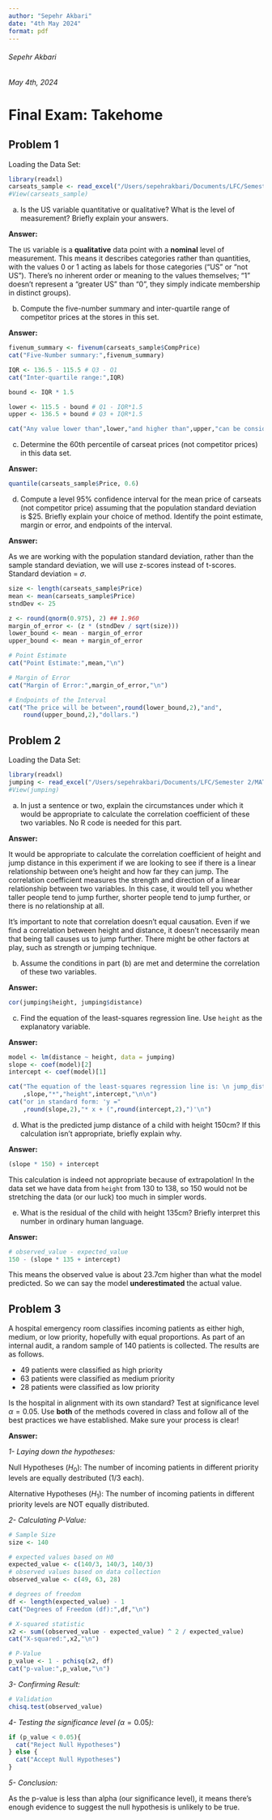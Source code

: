 ```yaml
---
author: "Sepehr Akbari"
date: "4th May 2024"
format: pdf
---
```


###### Sepehr Akbari

###### May 4th, 2024

# Final Exam: Takehome

## Problem 1

Loading the Data Set:

```r
library(readxl)
carseats_sample <- read_excel("/Users/sepehrakbari/Documents/LFC/Semester 2/MATH 150/DSs/carseats_sample.xlsx")
#View(carseats_sample)
```

(a) Is the US variable quantitative or qualitative? What is the level of measurement? Briefly explain your answers.

**Answer:**

The `US` variable is a **qualitative** data point with a **nominal** level of measurement. This means it describes categories rather than quantities, with the values 0 or 1 acting as labels for those categories ("US" or "not US"). There's no inherent order or meaning to the values themselves; "1" doesn't represent a "greater US" than "0", they simply indicate membership in distinct groups).

(b) Compute the five-number summary and inter-quartile range of competitor prices at the stores in this set.

**Answer:**

```r
fivenum_summary <- fivenum(carseats_sample$CompPrice)
cat("Five-Number summary:",fivenum_summary)
```

```r
IQR <- 136.5 - 115.5 # Q3 - Q1
cat("Inter-quartile range:",IQR)
```

```r
bound <- IQR * 1.5

lower <- 115.5 - bound # Q1 - IQR*1.5
upper <- 136.5 + bound # Q3 + IQR*1.5

cat("Any value lower than",lower,"and higher than",upper,"can be considered an outlier.")
```

(c) Determine the 60th percentile of carseat prices (not competitor prices) in this data set.

**Answer:**

```r
quantile(carseats_sample$Price, 0.6)
```

(d) Compute a level $95\%$ confidence interval for the mean price of carseats (not competitor price) assuming that the population standard deviation is $\$25$. Briefly explain your choice of method. Identify the point estimate, margin or error, and endpoints of the interval.

**Answer:**

As we are working with the population standard deviation, rather than the sample standard deviation, we will use z-scores instead of t-scores. Standard deviation = $\sigma$.

```r
size <- length(carseats_sample$Price)
mean <- mean(carseats_sample$Price)
stndDev <- 25

z <- round(qnorm(0.975), 2) ## 1.960
margin_of_error <- (z * (stndDev / sqrt(size)))
lower_bound <- mean - margin_of_error
upper_bound <- mean + margin_of_error

# Point Estimate
cat("Point Estimate:",mean,"\n")

# Margin of Error
cat("Margin of Error:",margin_of_error,"\n")

# Endpoints of the Interval
cat("The price will be between",round(lower_bound,2),"and",
    round(upper_bound,2),"dollars.")
```

## Problem 2

Loading the Data Set:

```r
library(readxl)
jumping <- read_excel("/Users/sepehrakbari/Documents/LFC/Semester 2/MATH 150/DSs/jumping.xlsx")
#View(jumping)
```

(a) In just a sentence or two, explain the circumstances under which it would be appropriate to calculate the correlation coefficient of these two variables. No R code is needed for this part.

**Answer:**

It would be appropriate to calculate the correlation coefficient of height and jump distance in this experiment if we are looking to see if there is a linear relationship between one's height and how far they can jump. The correlation coefficient measures the strength and direction of a linear relationship between two variables. In this case, it would tell you whether taller people tend to jump further, shorter people tend to jump further, or there is no relationship at all.

It's important to note that correlation doesn't equal causation. Even if we find a correlation between height and distance, it doesn't necessarily mean that being tall causes us to jump further. There might be other factors at play, such as strength or jumping technique.

(b) Assume the conditions in part (b) are met and determine the correlation of these two variables.

**Answer:**

```r
cor(jumping$height, jumping$distance)
```

(c) Find the equation of the least-squares regression line. Use `height` as the explanatory variable.

**Answer:**

```r
model <- lm(distance ~ height, data = jumping)
slope <- coef(model)[2]
intercept <- coef(model)[1]

cat("The equation of the least-squares regression line is: \n jump_distance = "
    ,slope,"*","height",intercept,"\n\n")
cat("or in standard form: 'y ="
    ,round(slope,2),"* x + (",round(intercept,2),")'\n")
```

(d) What is the predicted jump distance of a child with height $150$cm? If this calculation isn’t appropriate, briefly explain why.

**Answer:**

```r
(slope * 150) + intercept
```

This calculation is indeed not appropriate because of extrapolation! In the data set we have data from `height` from 130 to 138, so 150 would not be stretching the data (or our luck) too much in simpler words.

(e) What is the residual of the child with height $135$cm? Briefly interpret this number in ordinary human language.

**Answer:**

```r
# observed_value - expected_value
150 - (slope * 135 + intercept)
```

This means the observed value is about $23.7$cm higher than what the model predicted. So we can say the model **underestimated** the actual value.

## Problem 3

A hospital emergency room classifies incoming patients as either high, medium, or low priority, hopefully with equal proportions. As part of an internal audit, a random sample of $140$ patients is collected. The results are as follows.

-   49 patients were classified as high priority
-   63 patients were classified as medium priority
-   28 patients were classified as low priority

Is the hospital in alignment with its own standard? Test at significance level $\alpha = 0.05$. Use **both** of the methods covered in class and follow all of the best practices we have established. Make sure your process is clear!

**Answer:**

*1- Laying down the hypotheses:*

Null Hypotheses ($H_0$): The number of incoming patients in different priority levels are equally destributed (1/3 each).

Alternative Hypotheses ($H_1$): The number of incoming patients in different priority levels are NOT equally distributed.

*2- Calculating P-Value:*

```r
# Sample Size
size <- 140

# expected values based on H0
expected_value <- c(140/3, 140/3, 140/3)
# observed values based on data collection
observed_value <- c(49, 63, 28)

# degrees of freedom
df <- length(expected_value) - 1
cat("Degrees of Freedom (df):",df,"\n")

# X-squared statistic
x2 <- sum((observed_value - expected_value) ^ 2 / expected_value)
cat("X-squared:",x2,"\n")

# P-Value
p_value <- 1 - pchisq(x2, df)
cat("p-value:",p_value,"\n")
```

*3- Confirming Result:*

```r
# Validation
chisq.test(observed_value)
```

*4- Testing the significance level (*$\alpha = 0.05$*):*

```r
if (p_value < 0.05){
  cat("Reject Null Hypotheses")
} else {
  cat("Accept Null Hypotheses")
}
```

*5- Conclusion:*

As the p-value is less than alpha (our significance level), it means there's enough evidence to suggest the null hypothesis is unlikely to be true.
